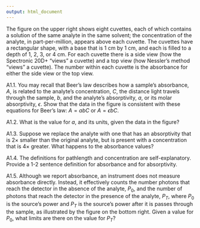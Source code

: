 ```yaml
---
output: html_document
---
```


<!--activity 1-->

The figure on the upper right shows eight cuvettes, each of which contains a solution of the same analyte in the same solvent; the concentration of the analyte, in part-per-million, appears above each cuvette. The cuvettes have a rectangular shape, with a base that is 1 cm by 1 cm, and each is filled to a depth of 1, 2, 3, or 4 cm. For each cuvette there is a side view (how the Spectronic 20D+ "views" a cuvette) and a top view (how Nessler's method "views" a cuvette). The number within each cuvette is the absorbance for either the side view or the top view.

A1.1. You may recall that Beer's law describes how a sample's absorbance, $A$, is related to the analyte's concentration, $C$, the distance light travels through the sample, $b$, and the analyte's absorptivity, $a$, or its molar absorptivity, $\epsilon$. Show that the data in the figure is consistent with these equations for Beer's law: $A = abC$ or $A = \epsilon b C$.

A1.2. What is the value for $a$, and its units, given the data in the figure?

A1.3. Suppose we replace the analyte with one that has an absorptivity that is $2 \times$ smaller than the original analyte, but is present with a concentration that is $4 \times$ greater. What happens to the absorbance values?

A1.4. The definitions for pathlength and concentration are self-explanatory. Provide a 1-2 sentence definition for absorbance and for absorptivity. 

A1.5. Although we report absorbance, an instrument does not measure absorbance directly. Instead, it effectively counts the number photons that reach the detector in the absence of the analyte, $P_0$, and the number of photons that reach the detector in the presence of the analyte, $P_T$, where $P_0$ is the source's power and $P_T$ is the source's power after it is passes through the sample, as illustrated by the figure on the bottom right. Given a value for $P_0$, what limits are there on the value for $P_T$?
